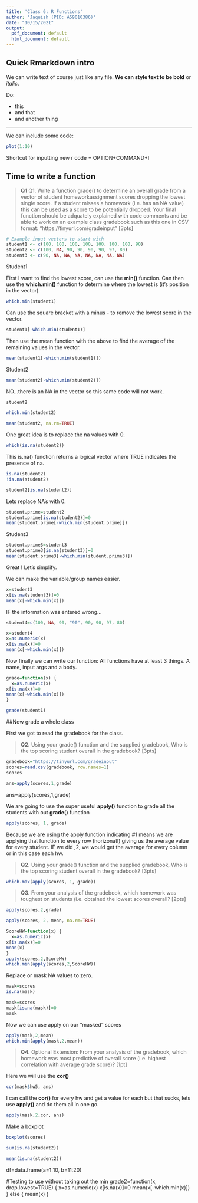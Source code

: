 ```yaml
---
title: 'Class 6: R Functions'
author: 'Jaquish (PID: A59010386)'
date: "10/15/2021"
output:
  pdf_document: default
  html_document: default
---
```


## Quick Rmarkdown intro 

We can write text of course just like any file. **We can style text to be bold** or *italic*. 

Do:

- this
- and that
- and another thing

---

We can include some code:

```r
plot(1:10)
```

Shortcut for inputting new r code = OPTION+COMMAND+I

## Time to write a function

> **Q1** Q1. Write a function grade() to determine an overall grade from a vector of student homeworkassignment scores dropping the lowest single score. If a student misses a homework (i.e. has an NA value) this can be used as a score to be potentially dropped. Your final function should be
adquately explained with code comments and be able to work on an example class gradebook such as this one in CSV format: “https://tinyurl.com/gradeinput” [3pts]


```r
# Example input vectors to start with
student1 <- c(100, 100, 100, 100, 100, 100, 100, 90)
student2 <- c(100, NA, 90, 90, 90, 90, 97, 80)
student3 <- c(90, NA, NA, NA, NA, NA, NA, NA)
```

Student1

First I want to find the lowest score, can use the **min()** function. Can then use the **which.min()** function to determine where the lowest is (it's position in the vector).
```r
which.min(student1)
```

Can use the square bracket with a minus - to remove the lowest score in the vector.
```r
student1[-which.min(student1)]
```

Then use the mean function with the above to find the average of the remaining values in the vector.
```r
mean(student1[-which.min(student1)])
```

Student2
```r
mean(student2[-which.min(student2)])
```
NO...there is an NA in the vector so this same code will not work.

```r
student2

which.min(student2)
```

```r
mean(student2, na.rm=TRUE)
```

One great idea is to replace the na values with 0.
```r
which(is.na(student2))
```

This is.na() function returns a logical vector where TRUE indicates the presence of na. 
```r
is.na(student2)
!is.na(student2)
```

```r
student2[is.na(student2)]
```

Lets replace NA's with 0.
```r
student.prime=student2
student.prime[is.na(student2)]=0
mean(student.prime[-which.min(student.prime)])
```


Student3

```r
student.prime3=student3
student.prime3[is.na(student3)]=0
mean(student.prime3[-which.min(student.prime3)])
```

Great ! Let's simplify.

We can make the variable/group names easier.

```r
x=student3
x[is.na(student3)]=0
mean(x[-which.min(x)])
```

IF the information was entered wrong...
```r
student4=c(100, NA, 90, "90", 90, 90, 97, 80)
```

```r
x=student4
x=as.numeric(x)
x[is.na(x)]=0
mean(x[-which.min(x)])
```


Now finally we can write our function: 
All functions have at least 3 things. 
A name, input args and a body.

```r
grade=function(x) {
  x=as.numeric(x)
x[is.na(x)]=0
mean(x[-which.min(x)])
}
```

```r
grade(student1)
```


##Now grade a whole class

First we got to read the gradebook for the class.

>**Q2.** Using your grade() function and the supplied gradebook, Who is the top scoring student overall in the gradebook? [3pts]

```r
gradebook="https://tinyurl.com/gradeinput"
scores=read.csv(gradebook, row.names=1)
scores

```

```r
ans=apply(scores,1,grade)
```

ans=apply(scores,1,grade)

We are going to use the super useful **apply()** function to grade all the students with out **grade()** function

```r
apply(scores, 1, grade)

```

Because we are using the apply function indicating #1 means we are applying that function to every row (horizonatl) giving us the average value for every student. IF we did ,2, we would get the average for every column or in this case each hw.

>**Q2.** Using your grade() function and the supplied gradebook, Who is the top scoring student overall in the gradebook? [3pts]

```r
which.max(apply(scores, 1, grade))
```




>**Q3.** From your analysis of the gradebook, which homework was toughest on students (i.e. obtained the lowest scores overall? [2pts]

```r
apply(scores,2,grade)
```



```r
apply(scores, 2, mean, na.rm=TRUE)
```


```r
ScoreHW=function(x) {
  x=as.numeric(x)
x[is.na(x)]=0
mean(x)
}
apply(scores,2,ScoreHW)
which.min(apply(scores,2,ScoreHW))
```



Replace or mask NA values to zero.
```r
mask=scores
is.na(mask)
```

```r
mask=scores
mask[is.na(mask)]=0
mask
```

Now we can use apply on our "masked" scores
```r
apply(mask,2,mean)
which.min(apply(mask,2,mean))
```


>**Q4.** Optional Extension: From your analysis of the gradebook, which homework was most predictive of overall score (i.e. highest correlation with average grade score)? [1pt] 

Here we will use the **cor()**

```r
cor(mask$hw5, ans)
```


I can call the **cor()** for every hw and get a value for each but that sucks, lets use **apply()** and do them all in one go.

```r
apply(mask,2,cor, ans)
```

Make a boxplot
```r
boxplot(scores)
```


```r
sum(is.na(student2))
```
```r
mean(is.na(student2))
```

df=data.frame(a=1:10, b=11:20)


#Testing to use without taking out the min
grade2=function(x, drop.lowest=TRUE) {
  x=as.numeric(x)
x[is.na(x)]=0
mean(x[-which.min(x)])
} else {
mean(x)
}



